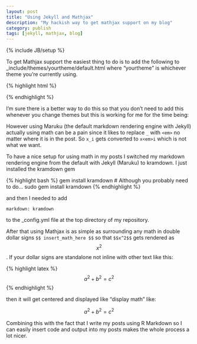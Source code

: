 ```yaml
---
layout: post
title: "Using Jekyll and Mathjax"
description: "My hackish way to get mathjax support on my blog"
category: publish
tags: [jekyll, mathjax, blog]
---
```

{% include JB/setup %}

To get Mathjax support the easiest thing to do is to add the following to _include/themes/yourtheme/default.html where "yourtheme" is whichever theme you're currently using.

{% highlight html %}
<script type="text/javascript"
    src="http://cdn.mathjax.org/mathjax/latest/MathJax.js?config=TeX-AMS-MML_HTMLorMML">
</script>
{% endhighlight %}

I'm sure there is a better way to do this so that you don't need to add this whenever you change themes but this is working for me for the time being:
    
However using Maruku (the default markdown rendering engine with Jekyll) actually using math can be a pain since it likes to replace `_` with `<em>` no matter where it is in the post.  So `x_i` gets converted to `x<em>i` which is not what we want.

To have a nice setup for using math in my posts I switched my markdown rendering engine from the default with Jekyll (Maruku) to kramdown.  I just installed the kramdown gem

{% highlight bash %}
gem install kramdown
# Although you probably need to do...
sudo gem install kramdown
{% endhighlight %}

and then I needed to add

    markdown: kramdown
    
to the _config.yml file at the top directory of my repository.

After that  using Mathjax is as simple as surrounding any math in double dollar signs `$$ insert_math_here $$` so that `$$x^2$$` gets rendered as $$x^2$$.  If your dollar signs are standalone not inline with other text like this: 

{% highlight latex %}
$$a^2 + b^2 = c^2$$
{% endhighlight %}

then it will get centered and displayed like "display math" like:

$$a^2 + b^2 = c^2$$

Combining this with the fact that I write my posts using R Markdown so I can easily insert code and output into my posts makes the whole process a lot nicer.